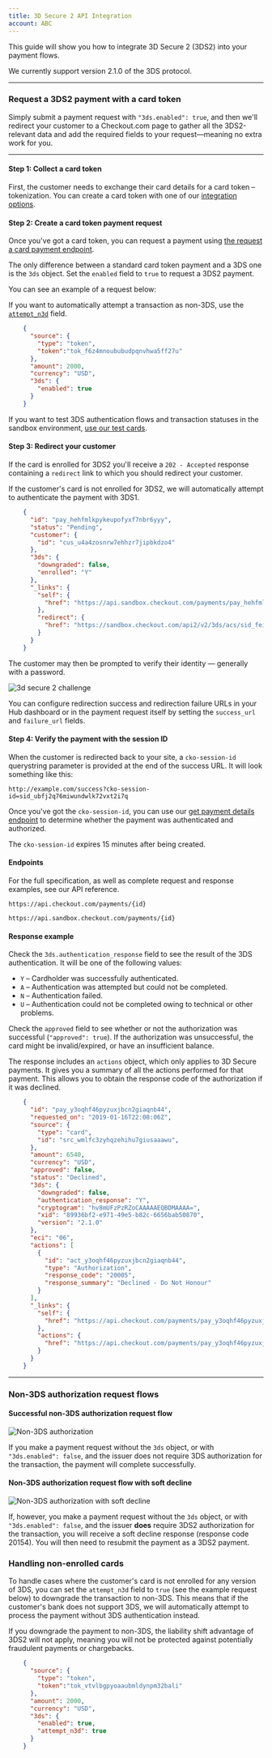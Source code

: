 ```yaml
---
title: 3D Secure 2 API Integration
account: ABC
---
```


This guide will show you how to integrate 3D Secure 2 (3DS2) into your payment flows.

<TipBox variant="info">

We currently support version 2.1.0 of the 3DS protocol.

</TipBox>

---

### Request a 3DS2 payment with a card token

Simply submit a payment request with `"3ds.enabled": true`, and then we'll redirect your customer to a Checkout.com page to gather all the 3DS2-relevant data and add the required fields to your request—meaning no extra work for you.

---

#### Step 1: Collect a card token

First, the customer needs to exchange their card details for a card token – tokenization. You can create a card token with one of our [integration options](/integrate).

#### Step 2: Create a card token payment request

Once you've got a card token, you can request a payment using [the request a card payment endpoint](/payments/accept-payments/request-a-card-payment).

The only difference between a standard card token payment and a 3DS one is the `3ds` object. Set the `enabled` field to `true` to request a 3DS2 payment.

You can see an example of a request below:

<TipBox variant="info" title="Downgrade a 3DS transaction">

If you want to automatically attempt a transaction as non-3DS, use the [`attempt_n3d`](#id-3DSecure2APIintegration-downgrade) field.

</TipBox>

```json
    {
      "source": {
        "type": "token",
        "token":"tok_f6z4mnoububudpqnvhwa5ff27u"
      },
      "amount": 2000,
      "currency": "USD",
      "3ds": {
        "enabled": true
      }
    }
```

<TipBox variant="info" title="3DS test cards">

If you want to test 3DS authentication flows and transaction statuses in the sandbox environment, [use our test cards](/testing/3d-secure-testing).

</TipBox>

#### Step 3: Redirect your customer

If the card is enrolled for 3DS2 you'll receive a `202 - Accepted` response containing a `redirect` link to which you should redirect your customer.

<TipBox variant="info" title="3DS1 fallback">

If the customer's card is not enrolled for 3DS2, we will automatically attempt to authenticate the payment with 3DS1.

</TipBox>

```json
    {
      "id": "pay_hehfmlkpykeupofyxf7nbr6yyy",
      "status": "Pending",
      "customer": {
        "id": "cus_u4a4zosnrw7ehhzr7jipbkdzo4"
      },
      "3ds": {
        "downgraded": false,
        "enrolled": "Y"
      },
      "_links": {
        "self": {
          "href": "https://api.sandbox.checkout.com/payments/pay_hehfmlkpykeupofyxf7nbr6yyy"
        },
        "redirect": {
          "href": "https://sandbox.checkout.com/api2/v2/3ds/acs/sid_feixbit6us3utfedjulm6egnsu"
        }
      }
    }
```

The customer may then be prompted to verify their identity — generally with a password.

<img src="/docs/Risk Management/3ds2_challenge.png" alt="3d secure 2 challenge" maxWidth={453} withFullscreenPreview />

<TipBox variant="info" title="Redirection URLs">

You can configure redirection success and redirection failure URLs in your Hub dashboard or in the payment request itself by setting the `success_url` and `failure_url` fields.

</TipBox>

#### Step 4: Verify the payment with the session ID

When the customer is redirected back to your site, a `cko-session-id` querystring parameter is provided at the end of the success URL. It will look something like this:

`http://example.com/success?cko-session-id=sid_ubfj2q76miwundwlk72vxt2i7q`

Once you've got the `cko-session-id`, you can use our [get payment details endpoint](/payments/manage-payments/get-payment-details) to determine whether the payment was authenticated and authorized.

<TipBox variant="note">

The `cko-session-id` expires 15 minutes after being created.

</TipBox>

#### Endpoints

For the full specification, as well as complete request and response examples, see our <ExternalLink href="https://api-reference.checkout.com" target="_blank">API reference</ExternalLink>.

<tabs>
<tab title="Live">
<LineCodeWrapper type="get">

`https://api.checkout.com/payments/{id}`

</LineCodeWrapper>
</tab>
<tab title="Sandbox">
<LineCodeWrapper type="get">

`https://api.sandbox.checkout.com/payments/{id}`

</LineCodeWrapper>
</tab>
</tabs>

#### Response example

Check the `3ds.authentication_response` field to see the result of the 3DS authentication. It will be one of the following values:

*   `Y` – Cardholder was successfully authenticated.
*   `A` – Authentication was attempted but could not be completed.
*   `N` – Authentication failed.
*   `U` – Authentication could not be completed owing to technical or other problems.

Check the `approved` field to see whether or not the authorization was successful (`"approved": true`). If the authorization was unsuccessful, the card might be invalid/expired, or have an insufficient balance.

<TipBox variant="info">

The response includes an `actions` object, which only applies to 3D Secure payments. It gives you a summary of all the actions performed for that payment. This allows you to obtain the response code of the authorization if it was declined.

</TipBox>

```json
    {
      "id": "pay_y3oqhf46pyzuxjbcn2giaqnb44",
      "requested_on": "2019-01-16T22:08:06Z",
      "source": {
        "type": "card",
        "id": "src_wmlfc3zyhqzehihu7giusaaawu",
      },
      "amount": 6540,
      "currency": "USD",
      "approved": false,
      "status": "Declined",
      "3ds": {
        "downgraded": false,
        "authentication_response": "Y",
        "cryptogram": "hv8mUFzPzRZoCAAAAAEQBDMAAAA=",
        "xid": "89936bf2-e971-49e5-b82c-6656bab50870",
        "version": "2.1.0"
      },
      "eci": "06",
      "actions": [
        {
          "id": "act_y3oqhf46pyzuxjbcn2giaqnb44",
          "type": "Authorization",
          "response_code": "20005",
          "response_summary": "Declined - Do Not Honour"
        }
      ],
      "_links": {
        "self": {
          "href": "https://api.checkout.com/payments/pay_y3oqhf46pyzuxjbcn2giaqnb44"
        },
        "actions": {
          "href": "https://api.checkout.com/payments/pay_y3oqhf46pyzuxjbcn2giaqnb44/actions"
        }
      }
    }
```

---

### Non-3DS authorization request flows

#### Successful non-3DS authorization request flow

<img src="/docs/Risk Management/Non-3DS-authorization.png" alt="Non-3DS authorization" withFullscreenPreview />

If you make a payment request without the `3ds` object, or with `"3ds.enabled": false`, and the issuer does not require 3DS authorization for the transaction, the payment will complete successfully.

#### Non-3DS authorization request flow with soft decline

<img src="/docs/Risk Management/Non-3DS-authorization-with-soft-decline.png" alt="Non-3DS authorization with soft decline" withFullscreenPreview />

If, however, you make a payment request without the `3ds` object, or with `"3ds.enabled": false`, and the issuer **does** require 3DS2 authorization for the transaction, you will receive a soft decline response (response code 20154). You will then need to resubmit the payment as a 3DS2 payment.

### Handling non-enrolled cards

To handle cases where the customer's card is not enrolled for any version of 3DS, you can set the `attempt_n3d` field to `true` (see the example request below) to downgrade the transaction to non-3DS. This means that if the customer's bank does not support 3DS, we will automatically attempt to process the payment without 3DS authentication instead.

<TipBox variant="note">

If you downgrade the payment to non-3DS, the liability shift advantage of 3DS2 will not apply, meaning you will not be protected against potentially fraudulent payments or chargebacks.

</TipBox>

```json
    {
      "source": {
        "type": "token",
        "token":"tok_vtvlbgpyoaaubmldynpm32bali"
      },
      "amount": 2000,
      "currency": "USD",
      "3ds": {
        "enabled": true,
        "attempt_n3d": true
      }
    }
```
